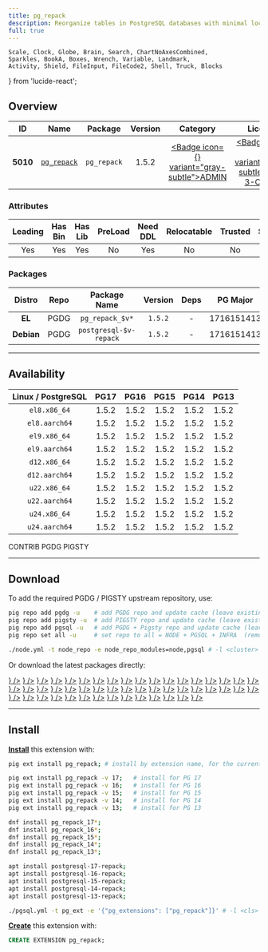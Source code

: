 ```yaml
---
title: pg_repack
description: Reorganize tables in PostgreSQL databases with minimal locks
full: true
---
```


    Scale, Clock, Globe, Brain, Search, ChartNoAxesCombined,
    Sparkles, BookA, Boxes, Wrench, Variable, Landmark,
    Activity, Shield, FileInput, FileCode2, Shell, Truck, Blocks
} from 'lucide-react';

## Overview

| <TooltipIconButton tooltip="Extension unique identifier" side="top">ID</TooltipIconButton> | <TooltipIconButton tooltip="Extension name" side="top">Name</TooltipIconButton> | <TooltipIconButton tooltip="Package name for installation" side="top">Package</TooltipIconButton> | <TooltipIconButton tooltip="Latest available extension version" side="top">Version</TooltipIconButton> | <TooltipIconButton tooltip="Extension category" side="top">Category</TooltipIconButton> | <TooltipIconButton tooltip="Open source license" side="top">License</TooltipIconButton> | <TooltipIconButton tooltip="Programming language" side="top">Lang</TooltipIconButton> |
|:--------:|:--------:|:----------:|:--------------:|:---------------------------------------:|:------------------------------------------------------:|:----:|
| **5010** | [`pg_repack`](https://github.com/reorg/pg_repack) | `pg_repack` | 1.5.2 | <a href="/ext/admin" className="no-underline"><Badge icon={<Landmark />} variant="gray-subtle">ADMIN</Badge></a> | <a href="/ext/list/license#bsd-3-clause" className="no-underline"><Badge icon={<Scale />} variant="blue-subtle">BSD 3-Clause</Badge></a> | <a href="/ext/list/lang#c"><Badge icon={<FileCode2 />} variant="blue-subtle">C</Badge></a> |

### Attributes

| <TooltipIconButton tooltip="The Primary Leading extension in the Package" side="top">Leading</TooltipIconButton> | <TooltipIconButton tooltip="Contains binary utils" side="top">Has Bin</TooltipIconButton> | <TooltipIconButton tooltip="Contains .so shared library files" side="top">Has Lib</TooltipIconButton> | <TooltipIconButton tooltip="Requires preloading via shared_preload_libraries" side="top">PreLoad</TooltipIconButton> | <TooltipIconButton tooltip="Requires CREATE EXTENSION DDL command" side="top">Need DDL</TooltipIconButton> | <TooltipIconButton tooltip="Can be installed in any schema" side="top">Relocatable</TooltipIconButton> | <TooltipIconButton tooltip="Can be created by non-superuser" side="top">Trusted</TooltipIconButton> | <TooltipIconButton tooltip="Schemas used by this extension" side="top">Schemas</TooltipIconButton> |
|:-------:|:-------:|:-------:|:-------:|:--------:|:-----------:|:-------:|:-------:|
| Yes | Yes | Yes | No | Yes | No | No | - |

### Packages

| <TooltipIconButton tooltip="Linux distribution family, EL or Debian" side="top">Distro</TooltipIconButton> | <TooltipIconButton tooltip="Package repository" side="top">Repo</TooltipIconButton> | <TooltipIconButton tooltip="The RPM/DEB Package Name Pattern (replace $v with real pg major)" side="top">Package Name</TooltipIconButton> | <TooltipIconButton tooltip="Latest package version" side="top">Version</TooltipIconButton> | <TooltipIconButton tooltip="RPM/DEB Package dependencies" side="top">Deps</TooltipIconButton> | <TooltipIconButton tooltip="Available in these PostgreSQL Major Versions" side="top">PG Major</TooltipIconButton> |
|:----------:|:--------:|:------------------------:|:-----------:|:------------:|:------------------:|
|   **EL**   | <Badge variant="blue-subtle"><span className="font-bold">PGDG</span></Badge> | `pg_repack_$v*` | `1.5.2` | - | <Badge variant="green-subtle">17</Badge><Badge variant="green-subtle">16</Badge><Badge variant="green-subtle">15</Badge><Badge variant="green-subtle">14</Badge><Badge variant="green-subtle">13</Badge> |
| **Debian** | <Badge variant="blue-subtle"><span className="font-bold">PGDG</span></Badge> | `postgresql-$v-repack` | `1.5.2` | - | <Badge variant="green-subtle">17</Badge><Badge variant="green-subtle">16</Badge><Badge variant="green-subtle">15</Badge><Badge variant="green-subtle">14</Badge><Badge variant="green-subtle">13</Badge> |



------

## Availability

| <TooltipIconButton tooltip="Linux Distro Arch / PostgreSQL Major Version" side="top">Linux / PostgreSQL </TooltipIconButton> | **PG17** | **PG16** | **PG15** | **PG14** | **PG13** |
|:-----:|:-----:|:-----:|:-----:|:-----:|:-----:|
| `el8.x86_64` | <Badge variant="blue-subtle">1.5.2</Badge> | <Badge variant="blue-subtle">1.5.2</Badge> | <Badge variant="blue-subtle">1.5.2</Badge> | <Badge variant="blue-subtle">1.5.2</Badge> | <Badge variant="blue-subtle">1.5.2</Badge> |
| `el8.aarch64` | <Badge variant="blue-subtle">1.5.2</Badge> | <Badge variant="blue-subtle">1.5.2</Badge> | <Badge variant="blue-subtle">1.5.2</Badge> | <Badge variant="blue-subtle">1.5.2</Badge> | <Badge variant="blue-subtle">1.5.2</Badge> |
| `el9.x86_64` | <Badge variant="blue-subtle">1.5.2</Badge> | <Badge variant="blue-subtle">1.5.2</Badge> | <Badge variant="blue-subtle">1.5.2</Badge> | <Badge variant="blue-subtle">1.5.2</Badge> | <Badge variant="blue-subtle">1.5.2</Badge> |
| `el9.aarch64` | <Badge variant="blue-subtle">1.5.2</Badge> | <Badge variant="blue-subtle">1.5.2</Badge> | <Badge variant="blue-subtle">1.5.2</Badge> | <Badge variant="blue-subtle">1.5.2</Badge> | <Badge variant="blue-subtle">1.5.2</Badge> |
| `d12.x86_64` | <Badge variant="blue-subtle">1.5.2</Badge> | <Badge variant="blue-subtle">1.5.2</Badge> | <Badge variant="blue-subtle">1.5.2</Badge> | <Badge variant="blue-subtle">1.5.2</Badge> | <Badge variant="blue-subtle">1.5.2</Badge> |
| `d12.aarch64` | <Badge variant="blue-subtle">1.5.2</Badge> | <Badge variant="blue-subtle">1.5.2</Badge> | <Badge variant="blue-subtle">1.5.2</Badge> | <Badge variant="blue-subtle">1.5.2</Badge> | <Badge variant="blue-subtle">1.5.2</Badge> |
| `u22.x86_64` | <Badge variant="blue-subtle">1.5.2</Badge> | <Badge variant="blue-subtle">1.5.2</Badge> | <Badge variant="blue-subtle">1.5.2</Badge> | <Badge variant="blue-subtle">1.5.2</Badge> | <Badge variant="blue-subtle">1.5.2</Badge> |
| `u22.aarch64` | <Badge variant="blue-subtle">1.5.2</Badge> | <Badge variant="blue-subtle">1.5.2</Badge> | <Badge variant="blue-subtle">1.5.2</Badge> | <Badge variant="blue-subtle">1.5.2</Badge> | <Badge variant="blue-subtle">1.5.2</Badge> |
| `u24.x86_64` | <Badge variant="blue-subtle">1.5.2</Badge> | <Badge variant="blue-subtle">1.5.2</Badge> | <Badge variant="blue-subtle">1.5.2</Badge> | <Badge variant="blue-subtle">1.5.2</Badge> | <Badge variant="blue-subtle">1.5.2</Badge> |
| `u24.aarch64` | <Badge variant="blue-subtle">1.5.2</Badge> | <Badge variant="blue-subtle">1.5.2</Badge> | <Badge variant="blue-subtle">1.5.2</Badge> | <Badge variant="blue-subtle">1.5.2</Badge> | <Badge variant="blue-subtle">1.5.2</Badge> |

<Badge variant="green-subtle"><span className="font-black">CONTRIB</span></Badge> <Badge variant="blue-subtle"><span className="font-black">PGDG</span></Badge> <Badge variant="amber-subtle"><span className="font-black">PIGSTY</span></Badge>

------

## Download

To add the required PGDG / PIGSTY upstream repository, use:

```bash tab="pig"
pig repo add pgdg -u    # add PGDG repo and update cache (leave existing repos)
pig repo add pigsty -u  # add PIGSTY repo and update cache (leave existing repos)
pig repo add pgsql -u   # add PGDG + Pigsty repo and update cache (leave existing repos)
pig repo set all -u     # set repo to all = NODE + PGSQL + INFRA  (remove existing repos)
```
```bash tab="pigsty"
./node.yml -t node_repo -e node_repo_modules=node,pgsql # -l <cluster>
```

Or download the latest packages directly:

<Files>
    <Folder name="el8.x86_64">
        <a href="https://download.postgresql.org/pub/repos/yum/17/redhat/rhel-8-x86_64/pg_repack_17-1.5.2-1PGDG.rhel8.x86_64.rpm"><File name="pg_repack_17-1.5.2-1PGDG.rhel8.x86_64.rpm" icon={<Package className="text-emerald-500" />} /></a>
        <a href="https://download.postgresql.org/pub/repos/yum/16/redhat/rhel-8-x86_64/pg_repack_16-1.5.2-1PGDG.rhel8.x86_64.rpm"><File name="pg_repack_16-1.5.2-1PGDG.rhel8.x86_64.rpm" icon={<Package className="text-emerald-500" />} /></a>
        <a href="https://download.postgresql.org/pub/repos/yum/15/redhat/rhel-8-x86_64/pg_repack_15-1.5.2-1PGDG.rhel8.x86_64.rpm"><File name="pg_repack_15-1.5.2-1PGDG.rhel8.x86_64.rpm" icon={<Package className="text-emerald-500" />} /></a>
        <a href="https://download.postgresql.org/pub/repos/yum/14/redhat/rhel-8-x86_64/pg_repack_14-1.5.2-1PGDG.rhel8.x86_64.rpm"><File name="pg_repack_14-1.5.2-1PGDG.rhel8.x86_64.rpm" icon={<Package className="text-emerald-500" />} /></a>
        <a href="https://download.postgresql.org/pub/repos/yum/13/redhat/rhel-8-x86_64/pg_repack_13-1.5.2-1PGDG.rhel8.x86_64.rpm"><File name="pg_repack_13-1.5.2-1PGDG.rhel8.x86_64.rpm" icon={<Package className="text-emerald-500" />} /></a>
    </Folder>
    <Folder name="el8.aarch64">
        <a href="https://download.postgresql.org/pub/repos/yum/17/redhat/rhel-8-aarch64/pg_repack_17-1.5.2-1PGDG.rhel8.aarch64.rpm"><File name="pg_repack_17-1.5.2-1PGDG.rhel8.aarch64.rpm" icon={<Package className="text-orange-500" />} /></a>
        <a href="https://download.postgresql.org/pub/repos/yum/16/redhat/rhel-8-aarch64/pg_repack_16-1.5.2-1PGDG.rhel8.aarch64.rpm"><File name="pg_repack_16-1.5.2-1PGDG.rhel8.aarch64.rpm" icon={<Package className="text-orange-500" />} /></a>
        <a href="https://download.postgresql.org/pub/repos/yum/15/redhat/rhel-8-aarch64/pg_repack_15-1.5.2-1PGDG.rhel8.aarch64.rpm"><File name="pg_repack_15-1.5.2-1PGDG.rhel8.aarch64.rpm" icon={<Package className="text-orange-500" />} /></a>
        <a href="https://download.postgresql.org/pub/repos/yum/14/redhat/rhel-8-aarch64/pg_repack_14-1.5.2-1PGDG.rhel8.aarch64.rpm"><File name="pg_repack_14-1.5.2-1PGDG.rhel8.aarch64.rpm" icon={<Package className="text-orange-500" />} /></a>
        <a href="https://download.postgresql.org/pub/repos/yum/13/redhat/rhel-8-aarch64/pg_repack_13-1.5.2-1PGDG.rhel8.aarch64.rpm"><File name="pg_repack_13-1.5.2-1PGDG.rhel8.aarch64.rpm" icon={<Package className="text-orange-500" />} /></a>
    </Folder>
    <Folder name="el9.x86_64">
        <a href="https://download.postgresql.org/pub/repos/yum/17/redhat/rhel-9-x86_64/pg_repack_17-1.5.2-1PGDG.rhel9.x86_64.rpm"><File name="pg_repack_17-1.5.2-1PGDG.rhel9.x86_64.rpm" icon={<Package className="text-emerald-500" />} /></a>
        <a href="https://download.postgresql.org/pub/repos/yum/16/redhat/rhel-9-x86_64/pg_repack_16-1.5.2-1PGDG.rhel9.x86_64.rpm"><File name="pg_repack_16-1.5.2-1PGDG.rhel9.x86_64.rpm" icon={<Package className="text-emerald-500" />} /></a>
        <a href="https://download.postgresql.org/pub/repos/yum/15/redhat/rhel-9-x86_64/pg_repack_15-1.5.2-1PGDG.rhel9.x86_64.rpm"><File name="pg_repack_15-1.5.2-1PGDG.rhel9.x86_64.rpm" icon={<Package className="text-emerald-500" />} /></a>
        <a href="https://download.postgresql.org/pub/repos/yum/14/redhat/rhel-9-x86_64/pg_repack_14-1.5.2-1PGDG.rhel9.x86_64.rpm"><File name="pg_repack_14-1.5.2-1PGDG.rhel9.x86_64.rpm" icon={<Package className="text-emerald-500" />} /></a>
        <a href="https://download.postgresql.org/pub/repos/yum/13/redhat/rhel-9-x86_64/pg_repack_13-1.5.2-1PGDG.rhel9.x86_64.rpm"><File name="pg_repack_13-1.5.2-1PGDG.rhel9.x86_64.rpm" icon={<Package className="text-emerald-500" />} /></a>
    </Folder>
    <Folder name="el9.aarch64">
        <a href="https://download.postgresql.org/pub/repos/yum/17/redhat/rhel-9-aarch64/pg_repack_17-1.5.2-1PGDG.rhel9.aarch64.rpm"><File name="pg_repack_17-1.5.2-1PGDG.rhel9.aarch64.rpm" icon={<Package className="text-orange-500" />} /></a>
        <a href="https://download.postgresql.org/pub/repos/yum/16/redhat/rhel-9-aarch64/pg_repack_16-1.5.2-1PGDG.rhel9.aarch64.rpm"><File name="pg_repack_16-1.5.2-1PGDG.rhel9.aarch64.rpm" icon={<Package className="text-orange-500" />} /></a>
        <a href="https://download.postgresql.org/pub/repos/yum/15/redhat/rhel-9-aarch64/pg_repack_15-1.5.2-1PGDG.rhel9.aarch64.rpm"><File name="pg_repack_15-1.5.2-1PGDG.rhel9.aarch64.rpm" icon={<Package className="text-orange-500" />} /></a>
        <a href="https://download.postgresql.org/pub/repos/yum/14/redhat/rhel-9-aarch64/pg_repack_14-1.5.2-1PGDG.rhel9.aarch64.rpm"><File name="pg_repack_14-1.5.2-1PGDG.rhel9.aarch64.rpm" icon={<Package className="text-orange-500" />} /></a>
        <a href="https://download.postgresql.org/pub/repos/yum/13/redhat/rhel-9-aarch64/pg_repack_13-1.5.2-1PGDG.rhel9.aarch64.rpm"><File name="pg_repack_13-1.5.2-1PGDG.rhel9.aarch64.rpm" icon={<Package className="text-orange-500" />} /></a>
    </Folder>
    <Folder name="d12.x86_64">
        <a href="https://apt.postgresql.org/pub/repos/apt/pool/main/p/pg-repack/postgresql-17-repack_1.5.2-1.pgdg120+1_arm64.deb"><File name="postgresql-17-repack_1.5.2-1.pgdg120+1_arm64.deb" icon={<Box className="text-emerald-500" />} /></a>
        <a href="https://apt.postgresql.org/pub/repos/apt/pool/main/p/pg-repack/postgresql-16-repack_1.5.2-1.pgdg120+1_arm64.deb"><File name="postgresql-16-repack_1.5.2-1.pgdg120+1_arm64.deb" icon={<Box className="text-emerald-500" />} /></a>
        <a href="https://apt.postgresql.org/pub/repos/apt/pool/main/p/pg-repack/postgresql-15-repack_1.5.2-1.pgdg120+1_arm64.deb"><File name="postgresql-15-repack_1.5.2-1.pgdg120+1_arm64.deb" icon={<Box className="text-emerald-500" />} /></a>
        <a href="https://apt.postgresql.org/pub/repos/apt/pool/main/p/pg-repack/postgresql-14-repack_1.5.2-1.pgdg120+1_arm64.deb"><File name="postgresql-14-repack_1.5.2-1.pgdg120+1_arm64.deb" icon={<Box className="text-emerald-500" />} /></a>
        <a href="https://apt.postgresql.org/pub/repos/apt/pool/main/p/pg-repack/postgresql-13-repack_1.5.2-1.pgdg120+1_arm64.deb"><File name="postgresql-13-repack_1.5.2-1.pgdg120+1_arm64.deb" icon={<Box className="text-emerald-500" />} /></a>
    </Folder>
    <Folder name="d12.aarch64">
        <a href="https://apt.postgresql.org/pub/repos/apt/pool/main/p/pg-repack/postgresql-17-repack_1.5.2-1.pgdg120+1_amd64.deb"><File name="postgresql-17-repack_1.5.2-1.pgdg120+1_amd64.deb" icon={<Box className="text-orange-500" />} /></a>
        <a href="https://apt.postgresql.org/pub/repos/apt/pool/main/p/pg-repack/postgresql-16-repack_1.5.2-1.pgdg120+1_amd64.deb"><File name="postgresql-16-repack_1.5.2-1.pgdg120+1_amd64.deb" icon={<Box className="text-orange-500" />} /></a>
        <a href="https://apt.postgresql.org/pub/repos/apt/pool/main/p/pg-repack/postgresql-15-repack_1.5.2-1.pgdg120+1_amd64.deb"><File name="postgresql-15-repack_1.5.2-1.pgdg120+1_amd64.deb" icon={<Box className="text-orange-500" />} /></a>
        <a href="https://apt.postgresql.org/pub/repos/apt/pool/main/p/pg-repack/postgresql-14-repack_1.5.2-1.pgdg120+1_amd64.deb"><File name="postgresql-14-repack_1.5.2-1.pgdg120+1_amd64.deb" icon={<Box className="text-orange-500" />} /></a>
        <a href="https://apt.postgresql.org/pub/repos/apt/pool/main/p/pg-repack/postgresql-13-repack_1.5.2-1.pgdg120+1_amd64.deb"><File name="postgresql-13-repack_1.5.2-1.pgdg120+1_amd64.deb" icon={<Box className="text-orange-500" />} /></a>
    </Folder>
    <Folder name="u22.x86_64">
        <a href="https://apt.postgresql.org/pub/repos/apt/pool/main/p/pg-repack/postgresql-17-repack_1.5.2-1.pgdg22.04+1_amd64.deb"><File name="postgresql-17-repack_1.5.2-1.pgdg22.04+1_amd64.deb" icon={<Box className="text-emerald-500" />} /></a>
        <a href="https://apt.postgresql.org/pub/repos/apt/pool/main/p/pg-repack/postgresql-16-repack_1.5.2-1.pgdg22.04+1_amd64.deb"><File name="postgresql-16-repack_1.5.2-1.pgdg22.04+1_amd64.deb" icon={<Box className="text-emerald-500" />} /></a>
        <a href="https://apt.postgresql.org/pub/repos/apt/pool/main/p/pg-repack/postgresql-15-repack_1.5.2-1.pgdg22.04+1_amd64.deb"><File name="postgresql-15-repack_1.5.2-1.pgdg22.04+1_amd64.deb" icon={<Box className="text-emerald-500" />} /></a>
        <a href="https://apt.postgresql.org/pub/repos/apt/pool/main/p/pg-repack/postgresql-14-repack_1.5.2-1.pgdg22.04+1_amd64.deb"><File name="postgresql-14-repack_1.5.2-1.pgdg22.04+1_amd64.deb" icon={<Box className="text-emerald-500" />} /></a>
        <a href="https://apt.postgresql.org/pub/repos/apt/pool/main/p/pg-repack/postgresql-13-repack_1.5.2-1.pgdg22.04+1_amd64.deb"><File name="postgresql-13-repack_1.5.2-1.pgdg22.04+1_amd64.deb" icon={<Box className="text-emerald-500" />} /></a>
    </Folder>
    <Folder name="u22.aarch64">
        <a href="https://apt.postgresql.org/pub/repos/apt/pool/main/p/pg-repack/postgresql-17-repack_1.5.2-1.pgdg22.04+1_arm64.deb"><File name="postgresql-17-repack_1.5.2-1.pgdg22.04+1_arm64.deb" icon={<Box className="text-orange-500" />} /></a>
        <a href="https://apt.postgresql.org/pub/repos/apt/pool/main/p/pg-repack/postgresql-16-repack_1.5.2-1.pgdg22.04+1_arm64.deb"><File name="postgresql-16-repack_1.5.2-1.pgdg22.04+1_arm64.deb" icon={<Box className="text-orange-500" />} /></a>
        <a href="https://apt.postgresql.org/pub/repos/apt/pool/main/p/pg-repack/postgresql-15-repack_1.5.2-1.pgdg22.04+1_arm64.deb"><File name="postgresql-15-repack_1.5.2-1.pgdg22.04+1_arm64.deb" icon={<Box className="text-orange-500" />} /></a>
        <a href="https://apt.postgresql.org/pub/repos/apt/pool/main/p/pg-repack/postgresql-14-repack_1.5.2-1.pgdg22.04+1_arm64.deb"><File name="postgresql-14-repack_1.5.2-1.pgdg22.04+1_arm64.deb" icon={<Box className="text-orange-500" />} /></a>
        <a href="https://apt.postgresql.org/pub/repos/apt/pool/main/p/pg-repack/postgresql-13-repack_1.5.2-1.pgdg22.04+1_arm64.deb"><File name="postgresql-13-repack_1.5.2-1.pgdg22.04+1_arm64.deb" icon={<Box className="text-orange-500" />} /></a>
    </Folder>
    <Folder name="u24.x86_64">
        <a href="https://apt.postgresql.org/pub/repos/apt/pool/main/p/pg-repack/postgresql-17-repack_1.5.2-1.pgdg24.04+1_amd64.deb"><File name="postgresql-17-repack_1.5.2-1.pgdg24.04+1_amd64.deb" icon={<Box className="text-emerald-500" />} /></a>
        <a href="https://apt.postgresql.org/pub/repos/apt/pool/main/p/pg-repack/postgresql-16-repack_1.5.2-1.pgdg24.04+1_amd64.deb"><File name="postgresql-16-repack_1.5.2-1.pgdg24.04+1_amd64.deb" icon={<Box className="text-emerald-500" />} /></a>
        <a href="https://apt.postgresql.org/pub/repos/apt/pool/main/p/pg-repack/postgresql-15-repack_1.5.2-1.pgdg24.04+1_amd64.deb"><File name="postgresql-15-repack_1.5.2-1.pgdg24.04+1_amd64.deb" icon={<Box className="text-emerald-500" />} /></a>
        <a href="https://apt.postgresql.org/pub/repos/apt/pool/main/p/pg-repack/postgresql-14-repack_1.5.2-1.pgdg24.04+1_amd64.deb"><File name="postgresql-14-repack_1.5.2-1.pgdg24.04+1_amd64.deb" icon={<Box className="text-emerald-500" />} /></a>
        <a href="https://apt.postgresql.org/pub/repos/apt/pool/main/p/pg-repack/postgresql-13-repack_1.5.2-1.pgdg24.04+1_amd64.deb"><File name="postgresql-13-repack_1.5.2-1.pgdg24.04+1_amd64.deb" icon={<Box className="text-emerald-500" />} /></a>
    </Folder>
    <Folder name="u24.aarch64">
        <a href="https://apt.postgresql.org/pub/repos/apt/pool/main/p/pg-repack/postgresql-17-repack_1.5.2-1.pgdg24.04+1_arm64.deb"><File name="postgresql-17-repack_1.5.2-1.pgdg24.04+1_arm64.deb" icon={<Box className="text-orange-500" />} /></a>
        <a href="https://apt.postgresql.org/pub/repos/apt/pool/main/p/pg-repack/postgresql-16-repack_1.5.2-1.pgdg24.04+1_arm64.deb"><File name="postgresql-16-repack_1.5.2-1.pgdg24.04+1_arm64.deb" icon={<Box className="text-orange-500" />} /></a>
        <a href="https://apt.postgresql.org/pub/repos/apt/pool/main/p/pg-repack/postgresql-15-repack_1.5.2-1.pgdg24.04+1_arm64.deb"><File name="postgresql-15-repack_1.5.2-1.pgdg24.04+1_arm64.deb" icon={<Box className="text-orange-500" />} /></a>
        <a href="https://apt.postgresql.org/pub/repos/apt/pool/main/p/pg-repack/postgresql-14-repack_1.5.2-1.pgdg24.04+1_arm64.deb"><File name="postgresql-14-repack_1.5.2-1.pgdg24.04+1_arm64.deb" icon={<Box className="text-orange-500" />} /></a>
        <a href="https://apt.postgresql.org/pub/repos/apt/pool/main/p/pg-repack/postgresql-13-repack_1.5.2-1.pgdg24.04+1_arm64.deb"><File name="postgresql-13-repack_1.5.2-1.pgdg24.04+1_arm64.deb" icon={<Box className="text-orange-500" />} /></a>
    </Folder>
</Files>

------

## Install

[**Install**](/docs/pgsql/ext/install) this extension with:

```bash tab="pig"
pig ext install pg_repack; # install by extension name, for the current active PG version

pig ext install pg_repack -v 17;   # install for PG 17
pig ext install pg_repack -v 16;   # install for PG 16
pig ext install pg_repack -v 15;   # install for PG 15
pig ext install pg_repack -v 14;   # install for PG 14
pig ext install pg_repack -v 13;   # install for PG 13
```
```bash tab="yum" 
dnf install pg_repack_17*;
dnf install pg_repack_16*;
dnf install pg_repack_15*;
dnf install pg_repack_14*;
dnf install pg_repack_13*;
```
```bash tab="apt" 
apt install postgresql-17-repack;
apt install postgresql-16-repack;
apt install postgresql-15-repack;
apt install postgresql-14-repack;
apt install postgresql-13-repack;
```
```bash tab="ansible"
./pgsql.yml -t pg_ext -e '{"pg_extensions": ["pg_repack"]}' # -l <cls>
```

[**Create**](/docs/pgsql/ext/create) this extension with:

```sql
CREATE EXTENSION pg_repack;
```


